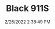 ---
width: 1333
height: 2000
title: Black 911S
description: Beautiful black on black early 911
date: 2/26/2022 2:38:49 PM
cameraMake: Sony
cameraModel: ILCE-7M3
lens: FE 35mm F1.4 GM
settingsfStop: f/1.4
settingsISO: ISO 100
settingsShutter: 1/1000
settingsFocalLength: 35 mm
---